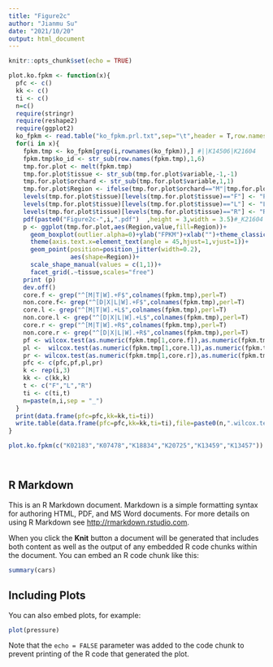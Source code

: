 ---
title: "Figure2c"
author: "Jianmu Su"
date: "2021/10/20"
output: html_document
---

```{r setup, include=FALSE}
knitr::opts_chunk$set(echo = TRUE)

plot.ko.fpkm <- function(x){
  pfc <- c()
  kk <- c()
  ti <- c()
  n=c()
  require(stringr)
  require(reshape2)
  require(ggplot2)
  ko_fpkm <- read.table("ko_fpkm.prl.txt",sep="\t",header = T,row.names = 1,check.names = F)
  for(i in x){
    fpkm.tmp <- ko_fpkm[grep(i,rownames(ko_fpkm)),] #||K14506|K21604
    fpkm.tmp$ko_id <- str_sub(row.names(fpkm.tmp),1,6)
    tmp.for.plot <- melt(fpkm.tmp)
    tmp.for.plot$tissue <- str_sub(tmp.for.plot$variable,-1,-1)
    tmp.for.plot$orchard <- str_sub(tmp.for.plot$variable,1,1)
    tmp.for.plot$Region <- ifelse(tmp.for.plot$orchard=="M"|tmp.for.plot$orchard=="W"|tmp.for.plot$orchard=="T","Core","Non-core")
    levels(tmp.for.plot$tissue)[levels(tmp.for.plot$tissue)=="F"] <- "Peel"
    levels(tmp.for.plot$tissue)[levels(tmp.for.plot$tissue)=="L"] <- "Leaf"
    levels(tmp.for.plot$tissue)[levels(tmp.for.plot$tissue)=="R"] <- "Root"
    pdf(paste0("Figure2c-",i,".pdf")  ,height = 3,width = 3.5)#_K21604
    p <- ggplot(tmp.for.plot,aes(Region,value,fill=Region))+
      geom_boxplot(outlier.alpha=0)+ylab("FPKM")+xlab("")+theme_classic()+
      theme(axis.text.x=element_text(angle = 45,hjust=1,vjust=1))+
      geom_point(position=position_jitter(width=0.2),
                 aes(shape=Region))+
      scale_shape_manual(values = c(1,1))+
      facet_grid(.~tissue,scales="free")
    print (p)
    dev.off()
    core.f <- grep("^[M|T|W].+F$",colnames(fpkm.tmp),perl=T)
    non.core.f<- grep("^[D|X|L|W].+F$",colnames(fpkm.tmp),perl=T)
    core.l <- grep("^[M|T|W].+L$",colnames(fpkm.tmp),perl=T)
    non.core.l <- grep("^[D|X|L|W].+L$",colnames(fpkm.tmp),perl=T)
    core.r <- grep("^[M|T|W].+R$",colnames(fpkm.tmp),perl=T)
    non.core.r <- grep("^[D|X|L|W].+R$",colnames(fpkm.tmp),perl=T)
    pf <- wilcox.test(as.numeric(fpkm.tmp[1,core.f]),as.numeric(fpkm.tmp[1,non.core.f]),exact = F)[3] %>% as.numeric()
    pl <-  wilcox.test(as.numeric(fpkm.tmp[1,core.l]),as.numeric(fpkm.tmp[1,non.core.l]),exact = F)[3] %>% as.numeric()
    pr <- wilcox.test(as.numeric(fpkm.tmp[1,core.r]),as.numeric(fpkm.tmp[1,non.core.r]),exact = F)[3] %>% as.numeric()
    pfc <- c(pfc,pf,pl,pr)
    k <- rep(i,3)
    kk <- c(kk,k)
    t <- c("F","L","R")
    ti <- c(ti,t)
    n=paste(n,i,sep = "_")
  }
  print(data.frame(pfc=pfc,kk=kk,ti=ti))
  write.table(data.frame(pfc=pfc,kk=kk,ti=ti),file=paste0(n,".wilcox.test.result.txt"),sep="\t",quote=F,row.names = F)
}

plot.ko.fpkm(c("K02183","K07478","K18834","K20725","K13459","K13457"))




```

## R Markdown

This is an R Markdown document. Markdown is a simple formatting syntax for authoring HTML, PDF, and MS Word documents. For more details on using R Markdown see <http://rmarkdown.rstudio.com>.

When you click the **Knit** button a document will be generated that includes both content as well as the output of any embedded R code chunks within the document. You can embed an R code chunk like this:

```{r cars}
summary(cars)
```

## Including Plots

You can also embed plots, for example:

```{r pressure, echo=FALSE}
plot(pressure)
```

Note that the `echo = FALSE` parameter was added to the code chunk to prevent printing of the R code that generated the plot.
